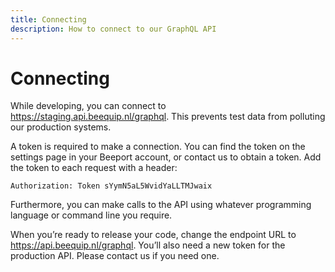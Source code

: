 ```yaml
---
title: Connecting
description: How to connect to our GraphQL API
---
```


# Connecting

While developing, you can connect to https://staging.api.beequip.nl/graphql. This prevents test data from polluting our 
production systems.

A token is required to make a connection. You can find the token on the settings page in your Beeport account, or contact us to
obtain a token. 
Add the token to each request with a header: 

```
Authorization: Token sYymN5aL5WvidYaLLTMJwaix
```

Furthermore, you can make calls to the API using whatever programming language or command line you require. 

When you’re ready to release your code, change the endpoint URL to https://api.beequip.nl/graphql. You’ll also need a 
new token for the production API. Please contact us if you need one.
